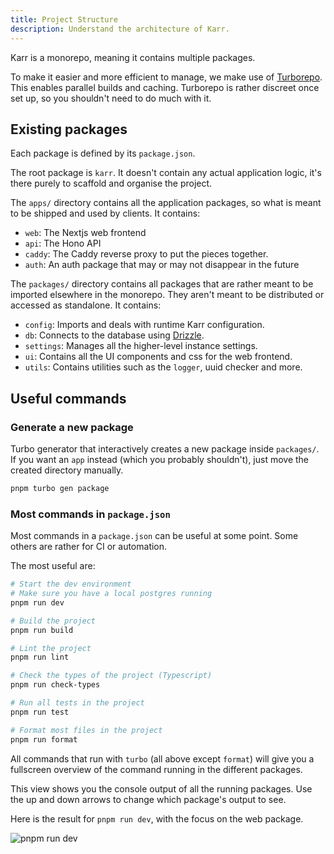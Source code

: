 ```yaml
---
title: Project Structure
description: Understand the architecture of Karr.
---
```



Karr is a monorepo, meaning it contains multiple packages.

To make it easier and more efficient to manage, we make use of
[Turborepo](https://turbo.build/repo/docs).
This enables parallel builds and caching.
Turborepo is rather discreet once set up, so you shouldn't need to do much with it.

## Existing packages

Each package is defined by its `package.json`.

The root package is `karr`.
It doesn't contain any actual application logic, it's there purely to scaffold and organise the project.

The `apps/` directory contains all the application packages, so what is meant to be shipped and used by clients.
It contains:

- `web`: The Nextjs web frontend
- `api`: The Hono API
- `caddy`: The Caddy reverse proxy to put the pieces together.
- `auth`: An auth package that may or may not disappear in the future

The `packages/` directory contains all packages that are rather meant to be imported elsewhere in the monorepo.
They aren't meant to be distributed or accessed as standalone.
It contains:

- `config`: Imports and deals with runtime Karr configuration.
- `db`: Connects to the database using [Drizzle](https://orm.drizzle.team/).
- `settings`: Manages all the higher-level instance settings.
- `ui`: Contains all the UI components and css for the web frontend.
- `utils`: Contains utilities such as the `logger`, uuid checker and more.

## Useful commands

### Generate a new package

Turbo generator that interactively creates a new package inside `packages/`.
If you want an `app` instead (which you probably shouldn't), just move the created directory manually.

```sh
pnpm turbo gen package
```

### Most commands in `package.json`

Most commands in a `package.json` can be useful at some point. Some others are rather for CI or automation.

The most useful are:

```sh
# Start the dev environment
# Make sure you have a local postgres running
pnpm run dev

# Build the project
pnpm run build

# Lint the project
pnpm run lint

# Check the types of the project (Typescript)
pnpm run check-types

# Run all tests in the project
pnpm run test

# Format most files in the project
pnpm run format
```

All commands that run with `turbo` (all above except `format`) will give you a fullscreen overview of the command running in the different packages.

This view shows you the console output of all the running packages. Use the up and down arrows to change which package's output to see.

Here is the result for `pnpm run dev`, with the focus on the web package.

![pnpm run dev](../../../assets/pnpm_run_dev.jpg)
